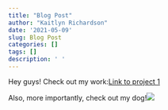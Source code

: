 ```yaml
---
title: "Blog Post"
author: "Kaitlyn Richardson"
date: '2021-05-09'
slug: Blog Post
categories: []
tags: []
description: ' '
---
```

Hey guys! Check out my work:[Link to project 1](/project/project1/)

Also, more importantly, check out my dog!![](/post/2021-05-09-blog-post_files/Screen Shot 2021-05-09 at 6.43.50 PM.png)